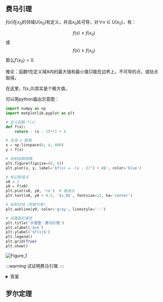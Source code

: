 


<WordCount>

## 费马引理


$f(x)$在$x_0$的邻域$U(x_0)$有定义，并且$x_0$处可导，对$\forall x\in U(x_0)$，有：

$$
f(x)≤f(x_0)
$$
或
$$
f(x)≥f(x_0)
$$
那么$f'(x_0)=0$.

推论：函数f在定义域A内的最大值和最小值只能在边界上，不可导的点，或驻点取得。

在这里，f(x_0)其实是个极大值。

可以用python画出示意图：

```python
import numpy as np
import matplotlib.pyplot as plt

# 定义函数 f(x)
def f(x):
    return - (x - 2)**2 + 4

# 生成 x 数据
x = np.linspace(0, 4, 400)
y = f(x)

# 绘制函数图像
plt.figure(figsize=(8, 6))
plt.plot(x, y, label='$f(x) = -(x - 2)^2 + 4$', color='blue')

# 标记极值点
x0 = 2
y0 = f(x0)
plt.plot(x0, y0, 'ro')  # 极值点
plt.text(x0, y0 + 0.5, '$x_0$', fontsize=12, ha='center')

# 绘制切线（导数为零）
plt.axhline(y0, color='gray', linestyle='--')

# 设置图形属性
plt.title('示意图：费马引理')
plt.xlabel('$x$')
plt.ylabel('$f(x)$')
plt.legend()
plt.grid(True)
plt.show()
```

![Figure_1](https://github.com/user-attachments/assets/d71f596a-7258-48a0-9d98-c309fe979260)

:::warning
试证明费马引理.
:::


<details>
<summary>答案</summary>

$x\in U(x_0), f(x)\leq f(x_0), x_0+\Delta x \in U(x_0), f(x_0+\Delta x) \leq f(x_0)$

</details>


## 罗尔定理



</WordCount>